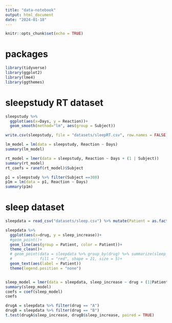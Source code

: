 ```yaml
---
title: "data-notebook"
output: html_document
date: "2024-01-18"
---
```


```r
knitr::opts_chunk$set(echo = TRUE)
```

# packages

```r
library(tidyverse)
library(ggplot2)
library(lme4)
library(ggthemes)
```

# sleepstudy RT dataset

```r
sleepstudy %>%
  ggplot(aes(x=Days, y = Reaction))+
  geom_smooth(method="lm", aes(group = Subject))

write.csv(sleepstudy, file = "datasets/sleepRT.csv", row.names = FALSE)

lm_model = lm(data = sleepstudy, Reaction ~ Days)
summary(lm_model)

rt_model = lmer(data = sleepstudy, Reaction ~ Days + (1 | Subject))
summary(rt_model)
rt_coefs = ranef(rt_model)$Subject

p1 = sleepstudy %>% filter(Subject ==308)
p1m = lm(data = p1, Reaction ~ Days)
summary(p1m)
```


# sleep dataset

```r
sleepdata = read_csv("datasets/sleep.csv") %>% mutate(Patient = as.factor(Patient))

sleepdata %>%
  ggplot(aes(x=drug, y = sleep_increase))+
  #geom_point()+
  geom_line(aes(group = Patient, color = Patient))+
  theme_clean()+
  # geom_point(data = sleepdata %>% group_by(drug) %>% summarize(sleep_increase = mean(sleep_increase)),
  #            fill = "red", shape = 21, size = 5)+
  geom_text(aes(label = Patient))
  theme(legend.position = "none")


sleep_model = lmer(data = sleepdata, sleep_increase ~ drug + (1|Patient))
summary(sleep_model)
coefs = coef(sleep_model)
coefs

drugA = sleepdata %>% filter(drug == "A")
drugB = sleepdata %>% filter(drug == "B")
t.test(drugA$sleep_increase, drugB$sleep_increase, paired = TRUE)
```




